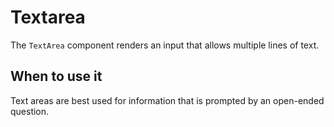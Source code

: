 
<Meta of={Stories} />

# Textarea

<Status variant="stable" />

The `TextArea` component renders an input that allows multiple lines of text.

<Story of={Stories.Base} />

<Props />

## When to use it

Text areas are best used for information that is prompted by an open-ended question.
